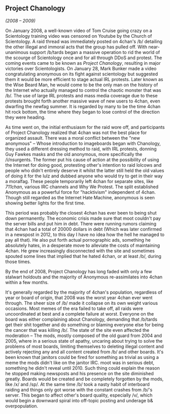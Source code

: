 == Project Chanology ==

''(2008 – 2009)''

On January 2008, a well-known video of Tom Cruise going crazy on a Scientology training video was censored on Youtube by the Church of Scientology. A raid thread was immediately posted on 4chan's /b/ detailing the other illegal and immoral acts that the group has pulled off. With near-unanimous support /b/tards began a massive operation to rid the world of the scourge of Scientology once and for all through DDoS and protest. The coming events came to be known as ''Project Chanology'', resulting in major victories over Scientologists. On January 28, Mark Bunker made a video congratulating anonymous on its fight against scientology but suggested them it would be more efficient to stage actual IRL protests. Later known as the Wise Beard Man, he would come to be the only man on the history of the Internet who actually managed to control the chaotic monster that was /b/. The use of large IRL protests and mass media coverage due to these protests brought forth another massive wave of new users to 4chan, even dwarfing the newfag summer. It is regarded by many to be the time 4chan hit rock bottom, the time where they began to lose control of the direction they were heading.

As time went on, the initial enthusiasm for the raid wore off, and participants of Project Chanology realized that 4chan was not the best place for organized assault. There was a moral conflict between the "new anonymous" – Whose introduction to imageboards began with Chanology, they used a different dressing method to raid, with IRL protests, donning Guy Fawkes masks and the old anonymous, more specifically the /i/nsurgents. The former put his cause of action at the possibility of using the Internet for doing good, protesting other's intention to raid lolcows and people who didn't entirely deserve it whilst the latter still held the old values of doing it for the lulz and dubbed anyone who would try to get in their way a moralfag. These people temporarily left 4chan for separate sites, like ''711chan'', various IRC channels and Why We Protest. The split established Anonymous as a powerful force for "hacktivism" independent of 4chan. Though still regarded as the Internet Hate Machine, anonymous is seen showing better lights for the first time.

This period was probably the closest 4chan has ever been to being shut down permanently. The economic crisis made sure that moot couldn't pay the server bills and put him in debt. There were running rumors claiming that 4chan had a total of 20000 dollars in debt (Which was later confirmed in a newspost in 2012, to this day I have no idea how the hell he managed to pay all that). He also put forth actual pornographic ads, something he absolutely hates, in a desperate move to alleviate the costs of maintaining 4chan. He grew increasingly disconnected with the site and sometimes spouted some lines that implied that he hated 4chan, or at least /b/, during those times.

By the end of 2008, Project Chanology has long faded with only a few stalwart holdouts and the majority of Anonymous re-assimilates into 4chan within a few months.

It's generally regarded by the majority of 4chan's population, regardless of year or board of origin, that 2008 was the worst year 4chan ever went through. The sheer size of /b/ made it collapse on its own weight various occasions. Most memes of the era failed to take off, all raids were uncoordinated at best and a complete failure at worst. Everyone on the board was either complaining about Chanology, demanding that /b/tards get their shit together and do something or blaming everyone else for being the cancer that was killing /b/. The state of the site even affected the moderation – The mods, mostly composed of the old guard from 2004 and 2005, where in a serious state of apathy, uncaring about trying to solve the problems of most boards, limiting themselves to deleting illegal content and actively rejecting any and all content created from /b/ and other boards. It's been known that janitors could be fired for something as trivial as using a meme the mods didn't like on the janitor IRC. moot was in serious debt, something he didn't reveal until 2010. Such thing could explain the reason he stopped making newsposts and his presence on the site diminished greatly. Boards would be created and be completely forgotten by the mods, like /x/ and /sp/. At the same time /b/ took a nasty habit of interboard raiding and things only got worse with the constant crashes from /b/'s server. This began to affect other's board quality, especially /v/, which would begin a downward spiral into off-topic posting and underage b& overpopulation. 
